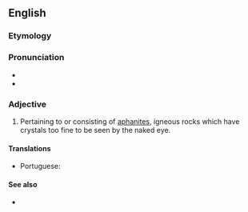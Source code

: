==English==

===Etymology===
{{suffix|en|aphanite|ic}}

===Pronunciation===
* {{IPA|/æfəˈnɪtɪk/|lang=en}}
* {{rhymes|ɪtɪk|lang=en}}

===Adjective===
{{en-adj}}

# {{lb|en|geology}} Pertaining to or consisting of [[aphanite]]s, igneous rocks which have crystals too fine to be seen by the naked eye.

====Translations====
{{trans-top|having crystals too fine to be seen by the naked eye}}
* Portuguese: {{t|pt|afanítico}}
{{trans-mid}}
{{trans-bottom}}

====See also====
* {{pedialite|aphanite}}